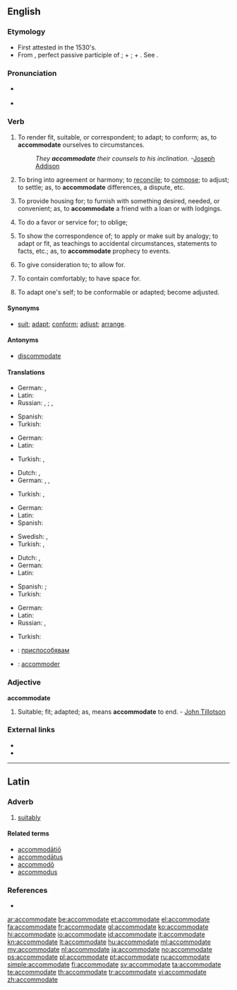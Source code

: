==English==

===Etymology===
* First attested in the 1530's.
* From {{etyl|la}} {{term|accommodatus|accomodātus|lang=la}}, perfect passive participle of {{term|accommodo|accomodō|lang=la}}; {{term|ad|lang=la}} + {{term|commodo|commodō|make fit, help|lang=la}}; {{term|com|lang=la}} + {{term|modus||measure, proportion|lang=la}}. See {{term|mode}}.

===Pronunciation===
* {{a|US}} {{IPA|/ə.ˈkɒm.ə.ˌdɵɪt/}}
* {{audio|en-us-accommodate.ogg|Audio (US)}}

===Verb===
{{en-verb|accommodat|ing}}

# {{context|transitive|often|reflexive}} To render fit, suitable, or correspondent; to adapt; to conform; as, to '''accommodate''' ourselves to circumstances.
#: ''They '''accommodate''' their counsels to his inclination.''  -[[w:Joseph Addison|Joseph Addison]]
# {{transitive}} To bring into agreement or harmony; to [[reconcile]]; to [[compose]]; to adjust; to settle; as, to '''accommodate''' differences, a dispute, etc.
# {{transitive}} To provide housing for; to furnish with something desired, needed, or convenient; as, to '''accommodate''' a friend with a loan or with lodgings.
# {{transitive}} To do a favor or service for; to oblige; 
# {{transitive}} To show the correspondence of; to apply or make suit by analogy; to adapt or fit, as teachings to accidental circumstances, statements to facts, etc.; as, to '''accommodate''' prophecy to events.
# {{transitive}} To give consideration to; to allow for.
# {{context|transitive}} To contain comfortably; to have space for.
# {{context|intransitive|rare}} To adapt one's self; to be conformable or adapted; become adjusted.

====Synonyms====
* [[suit]]; [[adapt]]; [[conform]]; [[adjust]]; [[arrange]].

====Antonyms====
* {{qualifier|obsolete}} [[discommodate]]

====Translations====
{{trans-top|to render fit or suitable}}
* German: {{t|de|machen}}, {{t|de|endigen}}
* Latin: {{t|la|excipio}}
* Russian: {{t|ru|приспосабливать|sc=Cyrl|tr=prisposáblivat'}} {{impf}}, {{t|ru|приспособить|sc=Cyrl|tr=prisposóbit'}} {{pf.}}; {{t|ru|подгонять|sc=Cyrl|tr=podgonját'}} {{impf}}, {{t|ru|подогнать|sc=Cyrl|tr=podognát'}} {{pf.}}
{{trans-mid}}
* Spanish: {{t|es|acomodar}}
* Turkish: {{t|tr|uyum sağlamak}}
{{trans-bottom}}
{{trans-top|to bring into agreement}}
* German: {{t|de|in Übereinstimmung bringen}}
* Latin: {{t|la|excipio}}
{{trans-mid}}
* Turkish: {{qualifier|law}} {{t|tr|birbirine uygun kılmak}}, {{t|tr|uydurmak}}
{{trans-bottom}}
{{trans-top|to provide housing for}}
* Dutch: {{t|nl|onderbrengen}}, {{t|nl|herbergen}}
* German: {{t|de|unterbringen}}, {{t|de|beherbergen}}, {{t|de|einquartieren}}
{{trans-mid}}
* Turkish: {{t|tr|kalacak yer sağlamak}}, {{t|tr|kalacak yer vermek}}
{{trans-bottom}}
{{trans-top|to furnish with something desired}}
* German: {{t|de|einrichten}}
* Latin: {{t|la|excipio}}
* Spanish: {{t|es|satisfacer}}
{{trans-mid}}
* Swedish: {{t|sv|förse}}, {{t|sv|tillgodose}}
* Turkish: {{t|tr|yerleştirmek}}, {{t|tr|tanzim etmek}}
{{trans-bottom}}
{{trans-top|to adapt to fit}}
* Dutch: {{t|nl|aanpassen}}, {{t|nl|accommoderen}}
* German: {{t|de|anpassen}}
* Latin: {{t|la|excipio}}
{{trans-mid}}
* Spanish: {{t|es|acomodar}}; {{t|es|adaptar}}
* Turkish: {{t|tr|uydurmak}}
{{trans-bottom}}
{{trans-top|to adapt one's self}}
* German: {{t|de|anpassen}}
* Latin: {{t|la|excipio}}
* Russian: {{t|ru|приспосабливаться|sc=Cyrl|tr=prisposáblivat'sja}} {{impf}}, {{t|ru|приспособиться|sc=Cyrl|tr=prisposóbit'sja}} {{pf.}}
{{trans-mid}}
* Turkish: {{t|tr|uyum sağlamak}}
{{trans-bottom}}
{{checktrans-top}}
* {{ttbc|bg}}: [[приспособявам]]
* {{ttbc|fr}}: [[accommoder]]
{{trans-mid}}
{{trans-bottom}}

===Adjective===
'''accommodate'''

# {{archaic}} Suitable; fit; adapted; as, means '''accommodate''' to end.  - [[w:John Tillotson|John Tillotson]]

===External links===
* {{R:OneLook}}
* {{R:Webster 1913}}
{{Webster 1913}}

----

==Latin==

===Adverb===
{{la-adv|accommodat|accommodāt|e}}

# [[suitably]]

====Related terms====
* [[accommodatio|accommodātiō]]
* [[accommodatus|accommodātus]]
* [[accommodo|accommodō]]
* [[accommodus]]

===References===
* {{R:L&S}}

[[ar:accommodate]]
[[be:accommodate]]
[[et:accommodate]]
[[el:accommodate]]
[[fa:accommodate]]
[[fr:accommodate]]
[[gl:accommodate]]
[[ko:accommodate]]
[[hi:accommodate]]
[[io:accommodate]]
[[id:accommodate]]
[[it:accommodate]]
[[kn:accommodate]]
[[lt:accommodate]]
[[hu:accommodate]]
[[ml:accommodate]]
[[my:accommodate]]
[[nl:accommodate]]
[[ja:accommodate]]
[[no:accommodate]]
[[ps:accommodate]]
[[pl:accommodate]]
[[pt:accommodate]]
[[ru:accommodate]]
[[simple:accommodate]]
[[fi:accommodate]]
[[sv:accommodate]]
[[ta:accommodate]]
[[te:accommodate]]
[[th:accommodate]]
[[tr:accommodate]]
[[vi:accommodate]]
[[zh:accommodate]]